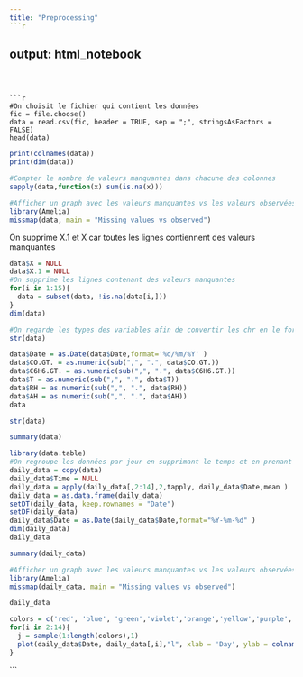 ```yaml
---
title: "Preprocessing"
```r

```
output: html_notebook
---
```



```r
#On choisit le fichier qui contient les données
fic = file.choose()
data = read.csv(fic, header = TRUE, sep = ";", stringsAsFactors = FALSE)
head(data)
```


```r
print(colnames(data))
print(dim(data))
```

```r
#Compter le nombre de valeurs manquantes dans chacune des colonnes
sapply(data,function(x) sum(is.na(x)))
```

```r
#Afficher un graph avec les valeurs manquantes vs les valeurs observées
library(Amelia)
missmap(data, main = "Missing values vs observed")
```
On supprime X.1 et X car toutes les lignes contiennent des valeurs manquantes 
```r
data$X = NULL
data$X.1 = NULL
#On supprime les lignes contenant des valeurs manquantes 
for(i in 1:15){
  data = subset(data, !is.na(data[i,]))
}
dim(data)
```
```r
#On regarde les types des variables afin de convertir les chr en le format adéquat pour les différents traitements
str(data)
```

```r
data$Date = as.Date(data$Date,format='%d/%m/%Y' )
data$CO.GT. = as.numeric(sub(",", ".", data$CO.GT.))
data$C6H6.GT. = as.numeric(sub(",", ".", data$C6H6.GT.))
data$T = as.numeric(sub(",", ".", data$T))
data$RH = as.numeric(sub(",", ".", data$RH))
data$AH = as.numeric(sub(",", ".", data$AH))
data
```



```r
str(data)
```

```r
summary(data)
```

```r
library(data.table)
#On regroupe les données par jour en supprimant le temps et en prenant la moyenne de toutes les concentrations de gaz par jour
daily_data = copy(data)
daily_data$Time = NULL
daily_data = apply(daily_data[,2:14],2,tapply, daily_data$Date,mean )
daily_data = as.data.frame(daily_data)
setDT(daily_data, keep.rownames = "Date")
setDF(daily_data)
daily_data$Date = as.Date(daily_data$Date,format="%Y-%m-%d" )
dim(daily_data)
daily_data
```



```r
summary(daily_data)
```

```r
#Afficher un graph avec les valeurs manquantes vs les valeurs observées
library(Amelia)
missmap(daily_data, main = "Missing values vs observed")
```

```r
daily_data
```





```r
colors = c('red', 'blue', 'green','violet','orange','yellow','purple','brown')
for(i in 2:14){
  j = sample(1:length(colors),1)
  plot(daily_data$Date, daily_data[,i],"l", xlab = 'Day', ylab = colnames(daily_data)[i], col=colors[j], main =paste(as.character(colnames(daily_data)[i]),"concentration") )
}
```

```

